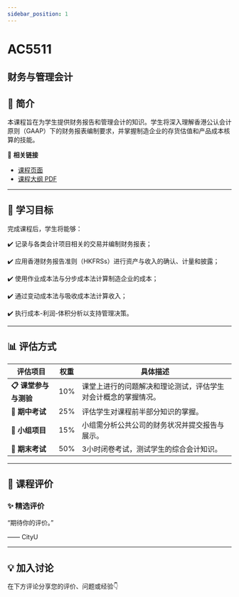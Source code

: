 ```yaml
---
sidebar_position: 1
---
```


# AC5511
## 财务与管理会计

## **📘 简介**
本课程旨在为学生提供财务报告和管理会计的知识。学生将深入理解香港公认会计原则（GAAP）下的财务报表编制要求，并掌握制造企业的存货估值和产品成本核算的技能。

🔗 **相关链接**
- [课程页面](https://www.cityu.edu.hk/catalogue/pg/202526/course/AC5511.htm)
- [课程大纲 PDF](https://www.cityu.edu.hk/catalogue/pg/202526/course/AC5511.pdf)

---

## **🎯 学习目标**

完成课程后，学生将能够：


✔️ 记录与各类会计项目相关的交易并编制财务报表；

✔️ 应用香港财务报告准则（HKFRSs）进行资产与收入的确认、计量和披露；

✔️ 使用作业成本法与分步成本法计算制造企业的成本；

✔️ 通过变动成本法与吸收成本法计算收入；

✔️ 执行成本-利润-体积分析以支持管理决策。

---

## **📊 评估方式**

| **评估项目**            | **权重** | **具体描述**                                                                                     |
|-------------------------|---------|-----------------------------------------------------------------------------------------------|
| **📋 课堂参与与测验**     | 10%     | 课堂上进行的问题解决和理论测试，评估学生对会计概念的掌握情况。                                    |
| **📝 期中考试**          | 25%     | 评估学生对课程前半部分知识的掌握。                                                              |
| **📄 小组项目**          | 15%     | 小组需分析公共公司的财务状况并提交报告与展示。                                                  |
| **🎤 期末考试**          | 50%     | 3小时闭卷考试，测试学生的综合会计知识。                                                        |

---

## **💬 课程评价**

### ✨ **精选评价**
<div className={commentStyles.commentBox}>
    <p className={commentStyles.commentText}>
        “期待你的评价。”
    </p>
    <p className={commentStyles.commentAuthor}>—— CityU</p>
</div>

---

## **💡 加入讨论**

在下方评论分享您的评价、问题或经验👇
<Utterances />